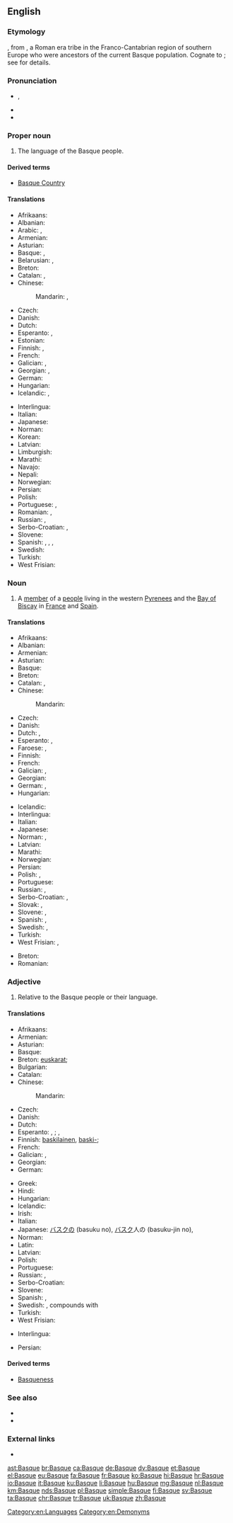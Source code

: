 {{also|basque}}
==English==
{{wikipedia}}
{{interwiktionary|code=eu}}

===Etymology===
{{etyl|fr|en}} {{term|basque||Basque|lang=fr}}, from {{etyl|la|en}} {{term|Vascones|lang=la}}, a Roman era tribe in the Franco-Cantabrian region of southern Europe who were ancestors of the current Basque population. Cognate to {{term|Gascon|lang=en}}; see {{term|Gascony|lang=en}} for details.

===Pronunciation===
* {{a|UK|US}} {{enPR|bask}}, {{IPA|/bæsk/|lang=en}}
* {{homophones|lang=en|bask}}
* {{rhymes|æsk|lang=en}}

===Proper noun===
{{en-proper noun}}

# The language of the Basque people.

====Derived terms====
* [[Basque Country]]

====Translations====
{{trans-top|language}}
* Afrikaans: {{t|af|Baskies}}
* Albanian: {{t|sq|baske}}
* Arabic: {{t|ar|اَلْبَاسْك|m}}, {{qualifier|archaic}} {{t|ar|البشكنس|f|tr=al bashkans}}
* Armenian: {{t+|hy|բասկերեն}}
* Asturian: {{t+|ast|vascu|m}}
* Basque: {{t+|eu|euskara}}, {{t+|eu|euskera}}
* Belarusian: {{t|be|ба́скская мо́ва|f|sc=Cyrl}}, {{t|be|ба́скская|f|sc=Cyrl}}
* Breton: {{t|br|euskareg|m}}
* Catalan: {{t+|ca|basc|m}}, {{t|ca|èuscar|m}}
* Chinese:
*: Mandarin: {{t|cmn|巴斯克語|sc=Hani}}, {{t+|cmn|巴斯克语|tr=Bāsīkèyǔ|sc=Hani}}
* Czech: {{t+|cs|baskičtina|f}}
* Danish: {{t|da|baskisk}}
* Dutch: {{t+|nl|Baskisch|n}}
* Esperanto: {{t|eo|[[eŭska]] [[lingvo]]}} {{qualifier|preferred}}, {{t|eo|[[vaska]] [[lingvo]]}}
* Estonian: {{t|et|baski keel}}
* Finnish: {{t+|fi|baski}}, {{t|fi|baskin kieli}}
* French: {{t+|fr|basque|m}}
* Galician: {{t+|gl|vasco|m}}, {{t+|gl|éuscaro|m}}
* Georgian: {{t|ka|ბასკური|sc=Geor}}, {{t|ka|ბასკური ენა|sc=Geor}}
* German: {{t+|de|Baskisch|n}}
* Hungarian: {{t+|hu|baszk}}
* Icelandic: {{t+|is|baskneska|f}}, {{t|is|baskamál|n}}
{{trans-mid}}
* Interlingua: {{t|ia|basco}}
* Italian: {{t+|it|basco|m}}
* Japanese: {{t+|ja|バスク語|tr=Basuku-go}}
* Norman: {{t|nrf|Bastchais|m}}
* Korean: {{t|ko|바스크어|tr=Baseukeu-eo|sc=Hang}}
* Latvian: {{t|lv|basku valoda|f}}
* Limburgish: {{t+|li|Baskisj|n}}
* Marathi: {{t|mr|बास्क|f|tr=bāska|sc=Deva}}
* Navajo: {{t|nv|Dibé Ndeiniłkaadí Dineʼé bizaad}}
* Nepali: {{t|ne|बास्क|sc=Deva}}
* Norwegian: {{t|no|baskisk}}
* Persian: {{t+|fa|باسکی|tr=Baski}}
* Polish: {{t+|pl|baskijski|m}}
* Portuguese: {{t+|pt|basco|m}}, {{t+|pt|vasconço|m}}
* Romanian: {{t|ro|limba bască|f}}, {{t+|ro|bască|f}}
* Russian: {{t|ru|ба́скский язы́к|m}}, {{t+|ru|ба́скский|m}}
* Serbo-Croatian: {{t|sh|bȁskījskī jèzik|m}}, {{t+|sh|baskijski|m}}
* Slovene: {{t+|sl|baskovščina|f}}
* Spanish: {{t+|es|vasco|m}}, {{t+|es|vascuence|m}}, {{t+|es|euskera|m}}, {{t|es|eusquera|m}}
* Swedish: {{t+|sv|baskiska|c}}
* Turkish: {{t+|tr|Baskça}}
* West Frisian: {{t+|fy|Baskysk}}
{{trans-bottom}}

===Noun===
{{en-noun}}

# A [[member]] of a [[people]] living in the western [[Pyrenees]] and the [[Bay of Biscay]] in [[France]] and [[Spain]].

====Translations====
{{trans-top|member of a people}}
* Afrikaans: {{t|af|Bask}}
* Albanian: {{t+|sq|bask}}
* Armenian: {{t|hy|բասկ}}
* Asturian: {{t+|ast|vascu|m}}
* Basque: {{t+|eu|euskaldun}}
* Breton: {{t|br|Euskariz|p}}
* Catalan: {{t+|ca|basc|m}}, {{t+|ca|basca|f}}
* Chinese:
*: Mandarin: {{t+|cmn|巴斯克人|tr=Bāsīkèrén|sc=Hani}}
* Czech: {{t|cs|Bask|m}}
* Danish: {{t+|da|basker|c}}
* Dutch: {{t+|nl|Bask|m}}, {{t+|nl|Baskische|f}}
* Esperanto: {{t|eo|eŭsko}} {{qualifier|preferred}}, {{t|eo|vasko}}
* Faroese: {{t|fo|baski|m}}, {{t|fo|baskari|m}}
* Finnish: {{t+|fi|baski}}
* French: {{t+|fr|Basque|m|f}}
* Galician: {{t+|gl|vasco|m}}, {{t|gl|vasca|f}}
* Georgian: {{t|ka|ბასკი|sc=Geor}}
* German: {{t+|de|Baske|m}}, {{t|de|Baskin|f}}
* Hungarian: {{t+|hu|baszk}}
{{trans-mid}}
* Icelandic: {{t|is|Baski|m}}
* Interlingua: {{t|ia|basco}}
* Italian: {{t+|it|basco|m}}
* Japanese: {{t|ja|バスク人|tr=Basuku jin}}
* Norman: {{t|nrf|Bastchais|m}}, {{t|nrf|Bastchaise|f}}
* Latvian: {{t|lv|basks|m}}
* Marathi: {{t|mr|बास्क|tr=bāska|sc=Deva}}
* Norwegian: {{t|no|basker}}
* Persian: {{t+|fa|باسک|tr=Bask}}
* Polish: {{t+|pl|Bask|m}}, {{t+|pl|Baskijka|f}}
* Portuguese: {{t+|pt|basco|m}}
* Russian: {{t+|ru|баск|m}}, {{t+|ru|баско́нка|f}}
* Serbo-Croatian: {{t|sh|Bȁsk|m}}, {{t|sh|Bȁskījka|f}}
* Slovak: {{t|sk|Bask|m}}, {{t|sk|Baskička|f}}
* Slovene: {{t+|sl|Bask|m}}, {{t|sl|Baskinja|f}}
* Spanish: {{t+|es|vasco|m}}, {{t|es|vasca|f}}
* Swedish: {{t+|sv|bask|m}}, {{t+|sv|baskiska|f}}
* Turkish: {{t+|tr|Bask}}
* West Frisian: {{t+|fy|Bask|m}}, {{t+|fy|Baskyske|f}}
{{trans-bottom}}

{{checktrans-top}}
* Breton: {{t-check|br|Euskarad|m}}
* Romanian: {{t-check|ro|basca}}
{{trans-bottom}}

===Adjective===
{{en-adj|-}}

# Relative to the Basque people or their language.

====Translations====
{{trans-top|relative to the Basque people or their language}}
* Afrikaans: {{t|af|Baskies}}
* Armenian: {{t+|hy|բասկերեն|sc=Armn}}
* Asturian: {{t+|ast|vascu}}
* Basque: {{t+|eu|euskal}}
* Breton: {{sense|people}} [[euskarat]]; {{sense|language}} {{t|br|euskarek}}
* Bulgarian: {{t+|bg|баски|sc=Cyrl}}
* Catalan: {{t+|ca|basc}}
* Chinese:
*: Mandarin: {{t+|cmn|巴斯克|tr=Bāsīkè de|alt=巴斯克的|sc=Hani}}
* Czech: {{t+|cs|baskický}}
* Danish: {{t|da|baskisk}}
* Dutch: {{t+|nl|Baskisch}}
* Esperanto: {{sense|people}} {{t|eo|eŭska}} {{qualifier|preferred}}, {{t|eo|vaska}}; {{sense|language}} {{t|eo|eŭsklingva}} {{qualifier|preferred}}, {{t|eo|vasklingva}}
* Finnish: {{sense|people}} [[baskilainen]], [[baski|baski-]]; {{sense|language}} {{t+|fi|baskinkielinen}}
* French: {{t+|fr|basque}}
* Galician: {{t+|gl|vasco}}, {{t+|gl|éuscaro}}
* Georgian: {{t|ka|ბასკური|sc=Geor}}
* German: {{t+|de|baskisch}}
{{trans-mid}}
* Greek: {{t|el|βασκική|sc=Grek}}
* Hindi: {{t+|hi|बास्क|sc=Deva}}
* Hungarian: {{t+|hu|baszk}}
* Icelandic: {{t|is|baskneskur}}
* Irish: {{t|ga|Bascais}}
* Italian: {{t+|it|basco|m}}
* Japanese: [[バスク]]の (basuku no), [[バスク]]人の (basuku-jin no), {{t+|ja|バスク語|sc=Jpan}}
* Norman: {{t|nrf|Bastchais}}
* Latin: {{t|la|Vasconicus}}
* Latvian: {{t|lv|basku}}
* Polish: {{t+|pl|baskijski|m}}
* Portuguese: {{t+|pt|basco}}
* Russian: {{t+|ru|ба́скский}}, {{t|ru|баско́нский}}
* Serbo-Croatian: {{t|sh|bȁskījskī}}
* Slovene: {{t+|sl|baskovski}}
* Spanish: {{t+|es|vasco}}, {{t+|es|euskera|m}}
* Swedish: {{t+|sv|baskisk}}, compounds with {{t+|sv|bask}}
* Turkish: {{t+|tr|Bask}}
* West Frisian: {{t+|fy|Baskysk}}
{{trans-bottom}}

{{checktrans-top}}
* Interlingua: {{t-check|ia|basc}}
{{trans-mid}}
* Persian: {{t+check|fa|باسکی|tr=baski}}
{{trans-bottom}}

====Derived terms====
* [[Basqueness]]

===See also===
* {{langcat|eu}}
* {{langlist}}

===External links===
* {{ISO 639|link=Ethnologue|1code=eu|code=eus}}

[[Category:en:Languages]]
[[Category:en:Demonyms]]

[[ast:Basque]]
[[br:Basque]]
[[ca:Basque]]
[[de:Basque]]
[[dv:Basque]]
[[et:Basque]]
[[el:Basque]]
[[eu:Basque]]
[[fa:Basque]]
[[fr:Basque]]
[[ko:Basque]]
[[hi:Basque]]
[[hr:Basque]]
[[io:Basque]]
[[it:Basque]]
[[ku:Basque]]
[[li:Basque]]
[[hu:Basque]]
[[mg:Basque]]
[[nl:Basque]]
[[km:Basque]]
[[nds:Basque]]
[[pl:Basque]]
[[simple:Basque]]
[[fi:Basque]]
[[sv:Basque]]
[[ta:Basque]]
[[chr:Basque]]
[[tr:Basque]]
[[uk:Basque]]
[[zh:Basque]]